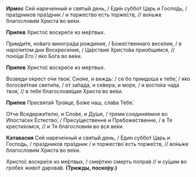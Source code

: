 **Ирмос** Сей нарече́нный и святы́й день, / Еди́н суббо́т Царь и Госпо́дь, / пра́здников пра́здник / и торжество́ есть торже́ств, // во́ньже благослови́м Христа́ во ве́ки.

**Припев** Христо́с воскре́се из ме́ртвых.

Прииди́те, но́ваго виногра́да рожде́ния, / Боже́ственнаго весе́лия, / в наро́читом дни Воскресе́ния, / Ца́рствия Христо́ва приобщи́мся, // пою́ще Его́ / я́ко Бо́га во ве́ки.

**Припев** Христо́с воскре́се из ме́ртвых.

Возведи́ о́крест о́чи твои́, Сио́не, и виждь: / се бо приидо́ша к тебе́, / я́ко богосве́тлая свети́ла, / от за́пада, и се́вера, и мо́ря, / и восто́ка ча́да твоя́, // в тебе́ благословя́щая Христа́ во ве́ки.

**Припев** Пресвята́я Тро́ице, Бо́же наш, сла́ва Тебе́.

О́тче Вседержи́телю, и Сло́ве, и Ду́ше, / треми́ соединя́емое во Ипоста́сех Естество́, / Пресу́щественне и Пребоже́ственне, / в Тя крести́хомся, // и Тя благослови́м во вся ве́ки.

**Катавасия** Сей нарече́нный и святы́й день, / Еди́н суббо́т Царь и Госпо́дь, / пра́здников пра́здник / и торжество́ есть торже́ств, // во́ньже благослови́м Христа́ во ве́ки.

Христо́с воскре́се из ме́ртвых, / сме́ртию смерть попра́в // и су́щим во гробе́х живо́т дарова́в. **(Трижды, поско́ру.)**
